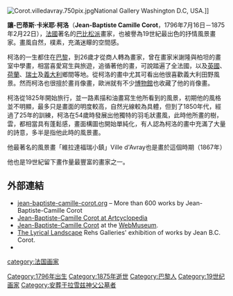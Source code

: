 {{Redirect2|柯羅|帛琉城市|科羅爾}}

{{noteTA
|T=zh-tw:尚-巴蒂斯·卡密爾·柯洛; zh-hk:尚-巴蒂斯·卡密爾·柯洛; zh-mo:尚-巴蒂斯·卡密爾·柯洛; zh-hant:讓-巴蒂斯·卡米耶·柯洛; zh-cn:让-巴蒂斯·卡米耶·柯洛;
|1=zh-tw:尚-巴蒂斯·卡密爾·柯洛; zh-hk:尚-巴蒂斯·卡密爾·柯洛; zh-mo:尚-巴蒂斯·卡密爾·柯洛; zh-hant:讓-巴蒂斯·卡米耶·柯洛; zh-cn:让-巴蒂斯·卡米耶·柯洛;
}}

{{Infobox artist
| name        = 让-巴蒂斯·卡米耶·柯洛
| image       = Jean-Baptiste-Camille Corot c1850.png
| image_size  = 250px
| caption     = 让-巴蒂斯·卡米耶·柯洛（约1850年）
| birth_name  = Jean-Baptiste-Camille Corot
| birth_date  = {{birth date|1796|7|16|mf=y}}
| birth_place = 法国巴黎
| death_date  = {{death date and age|1875|2|22|1796|7|17|mf=y}}
| death_place = 法国巴黎
| nationality = 法兰西
| field       = 绘画、版画
| training    = 
| movement    = [[现实主义#繪畫上的現實主義|现实主义]]
| works       = 
| patrons     = 
| awards      = 
}}

[[File:Corot.villedavray.750pix.jpg|thumb]]National Gallery Washington D.C, USA.]]

'''讓-巴蒂斯·卡米耶·柯洛'''（'''Jean-Baptiste Camille Corot'''，1796年7月16日－1875年2月22日），[[法國|法國]]著名的[[巴比松派|巴比松派]]畫家，也被譽為19世紀最出色的抒情風景畫家。畫風自然，樸素，充滿迷矇的空間感。

柯洛的一生都住在[[巴黎|巴黎]]，到26歲才從商人轉為畫家，曾在畫家米謝隆與柏坦的畫室中學畫，相當喜愛寫生與旅遊，追循著他的畫，可說踏遍了全法國，以及[[英國|英國]]、[[荷蘭|荷蘭]]、[[瑞士|瑞士]]及[[義大利|義大利]]鄉間等地。從柯洛的畫中尤其可看出他很喜歡義大利田野風景。然而柯洛也很擅於畫肖像畫，歐洲就有不少[[博物館|博物館]]也收藏了他的肖像畫。

柯洛從1825年開始旅行，並一路素描和油畫寫生他所看到的風景，初期他的風格並不明顯，最多只是畫面的明度較高，自然光線較為具體，但到了1850年代，經過了25年的訓練，柯洛在54歲時發展出他獨特的羽毛狀畫風，此時他所畫的樹，雲，都相當具有蓬鬆感，畫面構圖也開始單純化，有人認為柯洛的畫中充滿了大量的詩意，多半是指他此時的風景畫。

他最著名的風景畫「維拉達福瑞小鎮」Ville d'Avray也是畫於這個時期（1867年）

他也是19世紀留下畫作量最豐富的畫家之一。

==外部連結==
{{Wikiquote|Jean-Baptiste-Camille Corot}}
{{Commons|Jean-Baptiste-Camille Corot}}
* [http://www.jean-baptiste-camille-corot.org jean-baptiste-camille-corot.org]{{Wayback|url=http://www.jean-baptiste-camille-corot.org/ |date=20200712103122 }} – More than 600 works by Jean-Baptiste-Camille Corot
* [http://www.artcyclopedia.com/artists/corot_jean-baptiste-camille.html Jean-Baptiste-Camille Corot at Artcyclopedia]{{Wayback|url=http://www.artcyclopedia.com/artists/corot_jean-baptiste-camille.html |date=20200531043302 }}
* [http://www.ibiblio.org/wm/paint/auth/corot/ Jean-Baptiste-Camille Corot]{{Wayback|url=http://www.ibiblio.org/wm/paint/auth/corot/ |date=20041122092044 }} at the [[WebMuseum|WebMuseum]].
* [http://www.rehs.com/jean_baptiste_camille_corot.html The Lyrical Landscape]{{Wayback|url=http://www.rehs.com/jean_baptiste_camille_corot.html |date=20200711131420 }} Rehs Galleries' exhibition of works by Jean B.C. Corot.
* {{Find a Grave|5653}}
{{Commons|Jean-Baptiste-Camille Corot}}

{{浪漫主義}}

{{Authority control}}
{{DEFAULTSORT: Corot, Jean Baptiste Camille}}
[[category:法国画家|category:法国画家]]
[[Category:1796年出生|Category:1796年出生]]
[[Category:1875年逝世|Category:1875年逝世]]
[[Category:巴黎人|Category:巴黎人]]
[[Category:19世纪画家|Category:19世纪画家]]
[[Category:安葬于拉雪兹神父公墓者|Category:安葬于拉雪兹神父公墓者]]